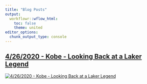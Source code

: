 ---
title: "Blog Posts"
output:
  workflowr::wflow_html:
    toc: false
    theme: united
editor_options:
  chunk_output_type: console
---


<div class = "row">

## [4/26/2020 - Kobe - Looking Back at a Laker Legend](20200426-Kobe---Looking-Back-at-a-Laker-Legend.html)

</div>

<div class = "row">
<div class = "col-md-6">

[![4/26/2020 - Kobe - Looking Back at a Laker Legend](assets/20200426/Kobe Bryant Picture.jpg)](20200426-Kobe---Looking-Back-at-a-Laker-Legend.html)

</div>
</div>

